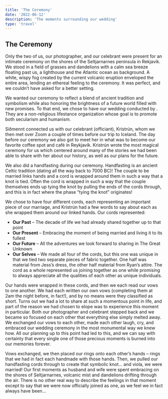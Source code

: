 ```yaml
---
title: 'The Ceremony'
date: '2022-06-12'
description: 'The moments surrounding our wedding'
type: 'travel'
---
```


## The Ceremony

Only the two of us, our photographer, and our celebrant were present for an intimate ceremony on the shores of the Seltjarnarnes peninsula in Rekjavík.  We stood in a field of grasses and dandelions with a calm sea breeze floating past us, a lighthouse and the Atlantic ocean as background.  A white, wispy fog created by the current volcanic eruption enveloped the entire area, lending an ethereal feeling to the ceremony.  It was perfect, and we couldn’t have asked for a better setting.

<B2Image
    filename="iceland/elopement/R_J_ICELAND_ELOPEMENT_250_dim_1920x1280.jpg"
    width="1920"
    height="1280"
    alt="The Ceremony"
/>

We wanted our ceremony to reflect a blend of ancient tradition and symbolism while also honoring the brightness of a future world filled with new promises.  To that end, we chose to have our wedding conducted by <MDXLink title="Siðmennt, the Icelandic Ethical Humanist Association" href="https://www.sidmennt.is/en/"/>.  They are a non-religious lifestance organization whose goal is to promote both secularism and humanism.

Siðmennt connected us with our celebrant (officiant), Kristrún, whom we then met over Zoom a couple of times before our trip to Iceland.  The day before our ceremony we also got to meet her in what was to become our favorite coffee spot and café in Reykjavík.  Kristrún wrote the most magical ceremony for us which centered around many of the stories we had been able to share with her about our history, as well as our plans for the future.

We also did a handfasting during our ceremony.  Handfasting is an ancient Celtic tradition (dating all the way back to 7000 BC)!  The couple to be married links hands and a cord is wrapped around them in such a way that a knot is tied.  Often the cord is wrapped in such a way that the couple themselves ends up tying the knot by pulling the ends of the cords through, and this is in fact where the phase “tying the knot” originates!

We chose to have four different cords, each representing an important piece of our marriage, and Kristrún had a few words to say about each as she wrapped them around our linked hands.  Our cords represented:
* **Our Past** – The decade of life we had already shared together up to that point
* **Our Present** – Embracing the moment of being married and living it to its fullest
* **Our Future** – All the adventures we look forward to sharing in The Great Unknown
* **Our Selves** – We made all four of the cords, but this one was unique in that we tied two separate pieces of fabric together.  One half was material from Jess’s dress, the other half material from Ryan’s attire.  The cord as a whole represented us joining together as one while promising to always appreciate all the qualities of each other as unique individuals.

Our hands were wrapped in these cords, and then we each read our vows to one another.  We had each written our own vows (completing them at 2am the night before, in fact!), and by no means were they classified as short.  Turns out we had a lot to share at such a momentous point in life, and part of the reason we had chosen to elope was to experience this moment in particular.  Both our photographer and celebrant stepped back and we became so focused on each other that everything else simply melted away.  We exchanged our vows to each other, made each other laugh, cry, and embraced our wedding ceremony in the most monumental way we knew how.  All our planning up to this point had led to this, and we can say with certainty that every single one of those precious moments is burned into our memories forever.

Vows exchanged, we then placed our rings onto each other’s hands – rings that we had in fact each handmade with those hands.  Then, we pulled our handfasting cords through to create that symbolic knot… and viola, we were married!  Our first moments as husband and wife were spent embracing on the shores of Seltjarnarnes, volcanic mist and dandelions drifting through the air.  There is no other real way to describe the feelings in that moment except to say that we were now officially joined as one, as we feel we in fact always have been…